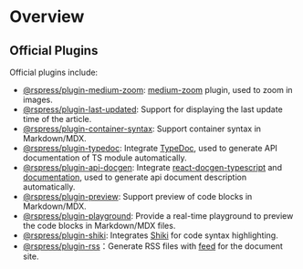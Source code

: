 # Overview

## Official Plugins

Official plugins include:

- [@rspress/plugin-medium-zoom](./medium-zoom): [medium-zoom](https://github.com/francoischalifour/medium-zoom) plugin, used to zoom in images.
- [@rspress/plugin-last-updated](./last-updated): Support for displaying the last update time of the article.
- [@rspress/plugin-container-syntax](./container-syntax): Support container syntax in Markdown/MDX.
- [@rspress/plugin-typedoc](./typedoc): Integrate [TypeDoc](https://github.com/TypeStrong/typedoc), used to generate API documentation of TS module automatically.
- [@rspress/plugin-api-docgen](./api-docgen): Integrate [react-docgen-typescript](https://github.com/styleguidist/react-docgen-typescript) and [documentation](https://github.com/documentationjs/documentation), used to generate api document description automatically.
- [@rspress/plugin-preview](./preview): Support preview of code blocks in Markdown/MDX.
- [@rspress/plugin-playground](./playground): Provide a real-time playground to preview the code blocks in Markdown/MDX files.
- [@rspress/plugin-shiki](./shiki): Integrates [Shiki](https://github.com/shikijs/shiki) for code syntax highlighting.
- [@rspress/plugin-rss](./rss)：Generate RSS files with [feed](https://github.com/jpmonette/feed) for the document site.
